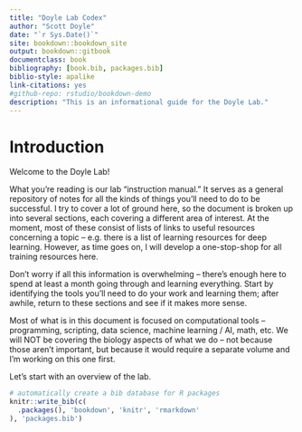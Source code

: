 ```yaml
--- 
title: "Doyle Lab Codex"
author: "Scott Doyle"
date: "`r Sys.Date()`"
site: bookdown::bookdown_site
output: bookdown::gitbook
documentclass: book
bibliography: [book.bib, packages.bib]
biblio-style: apalike
link-citations: yes
#github-repo: rstudio/bookdown-demo
description: "This is an informational guide for the Doyle Lab."
---
```


# Introduction

Welcome to the Doyle Lab!

What you're reading is our lab "instruction manual." 
It serves as a general repository of notes for all the kinds of things you'll need to do to be successful.
I try to cover a lot of ground here, so the document is broken up into several sections, each covering a different area of interest. 
At the moment, most of these consist of lists of links to useful resources concerning a topic -- e.g. there is a list of learning resources for deep learning.
However, as time goes on, I will develop a one-stop-shop for all training resources here.

Don't worry if all this information is overwhelming -- there's enough here to spend at least a month going through and learning everything. 
Start by identifying the tools you'll need to do your work and learning them; after awhile, return to these sections and see if it makes more sense.

Most of what is in this document is focused on computational tools -- programming, scripting, data science, machine learning / AI, math, etc. 
We will NOT be covering the biology aspects of what we do -- not because those aren't important, but because it would require a separate volume and I'm working on this one first.

Let's start with an overview of the lab.

```r
# automatically create a bib database for R packages
knitr::write_bib(c(
  .packages(), 'bookdown', 'knitr', 'rmarkdown'
), 'packages.bib')
```
